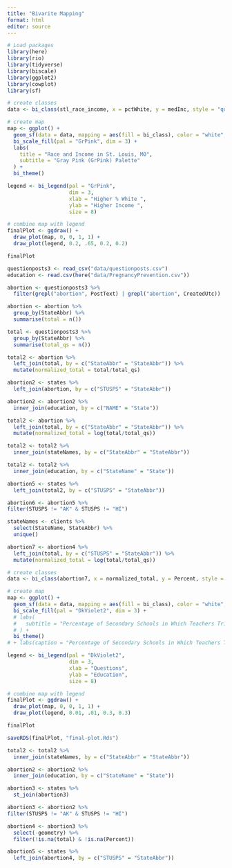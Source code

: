 ```yaml
---
title: "Bivarite Mapping"
format: html
editor: source
---
```


```r
# Load packages
library(here)
library(rio)
library(tidyverse)
library(biscale)
library(ggplot2)
library(cowplot)
library(sf)
```

```r
# create classes
data <- bi_class(stl_race_income, x = pctWhite, y = medInc, style = "quantile", dim = 3)

# create map
map <- ggplot() +
  geom_sf(data = data, mapping = aes(fill = bi_class), color = "white", size = 0.1, show.legend = FALSE) +
  bi_scale_fill(pal = "GrPink", dim = 3) +
  labs(
    title = "Race and Income in St. Louis, MO",
    subtitle = "Gray Pink (GrPink) Palette"
  ) +
  bi_theme()

legend <- bi_legend(pal = "GrPink",
                    dim = 3,
                    xlab = "Higher % White ",
                    ylab = "Higher Income ",
                    size = 8)

# combine map with legend
finalPlot <- ggdraw() +
  draw_plot(map, 0, 0, 1, 1) +
  draw_plot(legend, 0.2, .65, 0.2, 0.2)

finalPlot
```

```r
questionposts3 <- read_csv("data/questionposts.csv")
education <- read.csv(here("data/PregnancyPrevention.csv"))
```


```r
abortion <- questionposts3 %>%
  filter(grepl("abortion", PostText) | grepl("abortion", CreatedUtc))

abortion <- abortion %>%
  group_by(StateAbbr) %>%
  summarise(total = n())

total <- questionposts3 %>%
  group_by(StateAbbr) %>%
  summarise(total_qs = n())

total2 <- abortion %>%
  left_join(total, by = c("StateAbbr" = "StateAbbr")) %>%
  mutate(normalized_total = total/total_qs)

abortion2 <- states %>%
  left_join(abortion, by = c("STUSPS" = "StateAbbr"))

abortion2 <- abortion2 %>%
  inner_join(education, by = c("NAME" = "State"))
```

```r
total2 <- abortion %>%
  left_join(total, by = c("StateAbbr" = "StateAbbr")) %>%
  mutate(normalized_total = log(total/total_qs))

total2 <- total2 %>%
  inner_join(stateNames, by = c("StateAbbr" = "StateAbbr"))

total2 <- total2 %>%
  inner_join(education, by = c("StateName" = "State"))

abortion5 <- states %>%
  left_join(total2, by = c("STUSPS" = "StateAbbr"))

abortion6 <- abortion5 %>%
filter(STUSPS != "AK" & STUSPS != "HI")
```


```r
stateNames <- clients %>%
  select(StateName, StateAbbr) %>%
  unique()
```

```r
abortion7 <- abortion4 %>%
  left_join(total, by = c("STUSPS" = "StateAbbr")) %>%
  mutate(normalized_total = log(total/total_qs))
```


```r
# create classes
data <- bi_class(abortion7, x = normalized_total, y = Percent, style = "quantile", dim = 3)

# create map
map <- ggplot() +
  geom_sf(data = data, mapping = aes(fill = bi_class), color = "white", size = 0.1, show.legend = FALSE) +
  bi_scale_fill(pal = "DkViolet2", dim = 3) +
  # labs(
  #   subtitle = "Percentage of Secondary Schools in Which Teachers Tried to Increase Student Knowledge on Pregnancy Prevention"
  # ) +
  bi_theme()
# + labs(caption = "Percentage of Secondary Schools in Which Teachers Tried to Increase Student Knowledge on Pregnancy Prevention")

legend <- bi_legend(pal = "DkViolet2",
                    dim = 3,
                    xlab = "Questions",
                    ylab = "Education",
                    size = 8)

# combine map with legend
finalPlot <- ggdraw() +
  draw_plot(map, 0, 0, 1, 1) +
  draw_plot(legend, 0.01, .01, 0.3, 0.3)

finalPlot
```

```r
saveRDS(finalPlot, "final-plot.Rds")
```



```r
total2 <- total2 %>%
  inner_join(stateNames, by = c("StateAbbr" = "StateAbbr"))

abortion2 <- abortion2 %>%
  inner_join(education, by = c("StateName" = "State"))

abortion3 <- states %>%
  st_join(abortion3)
```


```r
abortion3 <- abortion2 %>%
filter(STUSPS != "AK" & STUSPS != "HI")
```

```r
abortion4 <- abortion3 %>%
  select(-geometry) %>%
  filter(!is.na(total) & !is.na(Percent))
```

```r
abortion5 <- states %>%
  left_join(abortion4, by = c("STUSPS" = "StateAbbr"))
```
